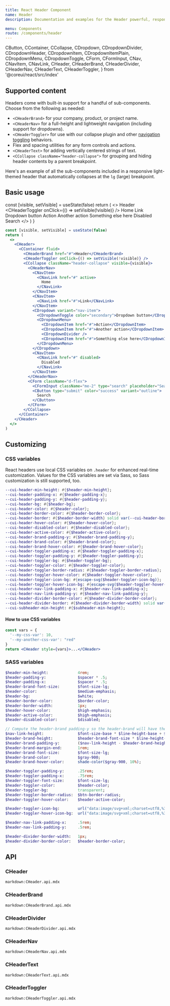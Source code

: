 ```yaml
---
title: React Header Component
name: Header
description: Documentation and examples for the Header powerful, responsive navigation header. Includes support for branding, links, dropdowns, and more.

menu: Components
route: /components/header
---
```



  CButton,
  CContainer,
  CCollapse,
  CDropdown,
  CDropdownDivider,
  CDropdownHeader,
  CDropdownItem,
  CDropdownItemPlain,
  CDropdownMenu,
  CDropdownToggle,
  CForm,
  CFormInput,
  CNav,
  CNavItem,
  CNavLink,
  CHeader,
  CHeaderBrand,
  CHeaderDivider,
  CHeaderNav,
  CHeaderText,
  CHeaderToggler,
} from '@coreui/react/src/index'

## Supported content

Headers come with built-in support for a handful of sub-components. Choose from the following as needed:

- `<CHeaderBrand>` for your company, product, or project name.
- `<CHeaderNav>` for a full-height and lightweight navigation (including support for dropdowns).
- `<CHeaderToggler>` for use with our collapse plugin and other [navigation toggling](#responsive-behaviors) behaviors.
- Flex and spacing utilities for any form controls and actions.
- `<CHeaderText>` for adding vertically centered strings of text.
- `<CCollapse className="header-collapse">` for grouping and hiding header contents by a parent breakpoint.

Here's an example of all the sub-components included in a responsive light-themed header that automatically collapses at the `lg` (large) breakpoint.

## Basic usage

  const [visible, setVisible] = useState(false)
  return (
    <>
      <CHeader>
        <CContainer fluid>
          <CHeaderBrand href="#">Header</CHeaderBrand>
          <CHeaderToggler onClick={() => setVisible(!visible)} />
          <CCollapse className="header-collapse" visible={visible}>
            <CHeaderNav>
              <CNavItem>
                <CNavLink href="#" active>
                  Home
                </CNavLink>
              </CNavItem>
              <CNavItem>
                <CNavLink href="#">Link</CNavLink>
              </CNavItem>
              <CDropdown variant="nav-item">
                <CDropdownToggle color="secondary">Dropdown button</CDropdownToggle>
                <CDropdownMenu>
                  <CDropdownItem href="#">Action</CDropdownItem>
                  <CDropdownItem href="#">Another action</CDropdownItem>
                  <CDropdownDivider />
                  <CDropdownItem href="#">Something else here</CDropdownItem>
                </CDropdownMenu>
              </CDropdown>
              <CNavItem>
                <CNavLink href="#" disabled>
                  Disabled
                </CNavLink>
              </CNavItem>
            </CHeaderNav>
            <CForm className="d-flex">
              <CFormInput className="me-2" type="search" placeholder="Search" />
              <CButton type="submit" color="success" variant="outline">
                Search
              </CButton>
            </CForm>
          </CCollapse>
        </CContainer>
      </CHeader>
    </>
  )
}

<Example>
  <BasicUsageExample />
</Example>

```jsx
const [visible, setVisible] = useState(false)
return (
  <>
    <CHeader>
      <CContainer fluid>
        <CHeaderBrand href="#">Header</CHeaderBrand>
        <CHeaderToggler onClick={() => setVisible(!visible)} />
        <CCollapse className="header-collapse" visible={visible}>
          <CHeaderNav>
            <CNavItem>
              <CNavLink href="#" active>
                Home
              </CNavLink>
            </CNavItem>
            <CNavItem>
              <CNavLink href="#">Link</CNavLink>
            </CNavItem>
            <CDropdown variant="nav-item">
              <CDropdownToggle color="secondary">Dropdown button</CDropdownToggle>
              <CDropdownMenu>
                <CDropdownItem href="#">Action</CDropdownItem>
                <CDropdownItem href="#">Another action</CDropdownItem>
                <CDropdownDivider />
                <CDropdownItem href="#">Something else here</CDropdownItem>
              </CDropdownMenu>
            </CDropdown>
            <CNavItem>
              <CNavLink href="#" disabled>
                Disabled
              </CNavLink>
            </CNavItem>
          </CHeaderNav>
          <CForm className="d-flex">
            <CFormInput className="me-2" type="search" placeholder="Search" />
            <CButton type="submit" color="success" variant="outline">
              Search
            </CButton>
          </CForm>
        </CCollapse>
      </CContainer>
    </CHeader>
  </>
)
```

## Customizing

### CSS variables

React headers use local CSS variables on `.header` for enhanced real-time customization. Values for the CSS variables are set via Sass, so Sass customization is still supported, too.

```sass
--cui-header-min-height: #{$header-min-height};
--cui-header-padding-x: #{$header-padding-x};
--cui-header-padding-y: #{$header-padding-y};
--cui-header-bg: #{$header-bg};
--cui-header-color: #{$header-color};
--cui-header-border-color: #{$header-border-color};
--cui-header-border: #{$header-border-width} solid var(--cui-header-border-color);
--cui-header-hover-color: #{$header-hover-color};
--cui-header-disabled-color: #{$header-disabled-color};
--cui-header-active-color: #{$header-active-color};
--cui-header-brand-padding-y: #{$header-brand-padding-y};
--cui-header-brand-color: #{$header-brand-color};
--cui-header-brand-hover-color: #{$header-brand-hover-color};
--cui-header-toggler-padding-x: #{$header-toggler-padding-x};
--cui-header-toggler-padding-y: #{$header-toggler-padding-y};
--cui-header-toggler-bg: #{$header-toggler-bg};
--cui-header-toggler-color: #{$header-toggler-color};
--cui-header-toggler-border-radius: #{$header-toggler-border-radius};
--cui-header-toggler-hover-color: #{$header-toggler-hover-color};
--cui-header-toggler-icon-bg: #{escape-svg($header-toggler-icon-bg)};
--cui-header-toggler-hover-icon-bg: #{escape-svg($header-toggler-hover-icon-bg)};
--cui-header-nav-link-padding-x: #{$header-nav-link-padding-x};
--cui-header-nav-link-padding-y: #{$header-nav-link-padding-y};
--cui-header-divider-border-color: #{$header-divider-border-color};
--cui-header-divider-border: #{$header-divider-border-width} solid var(--cui-header-divider-border-color);
--cui-subheader-min-height: #{$subheader-min-height};
```

#### How to use CSS variables

```jsx
const vars = { 
  '--my-css-var': 10,
  '--my-another-css-var': "red" 
}
return <CHeader style={vars}>...</CHeader>
```

### SASS variables

```sass
$header-min-height:             4rem;
$header-padding-y:              $spacer * .5;
$header-padding-x:              $spacer * .5;
$header-brand-font-size:        $font-size-lg;
$header-color:                  $medium-emphasis;
$header-bg:                     $white;
$header-border-color:           $border-color;
$header-border-width:           1px;
$header-hover-color:            $high-emphasis;
$header-active-color:           $high-emphasis;
$header-disabled-color:         $disabled;

// Compute the header-brand padding-y so the header-brand will have the same height as header-text and nav-link
$nav-link-height:               $font-size-base * $line-height-base + $nav-link-padding-y * 2;
$header-brand-height:           $header-brand-font-size * $line-height-base;
$header-brand-padding-y:        ($nav-link-height - $header-brand-height) * .5;
$header-brand-margin-end:       1rem;
$header-brand-font-size:        $font-size-lg;
$header-brand-color:            $gray-900;
$header-brand-hover-color:      shade-color($gray-900, 10%);

$header-toggler-padding-y:      .25rem;
$header-toggler-padding-x:      .75rem;
$header-toggler-font-size:      $font-size-lg;
$header-toggler-color:          $header-color;
$header-toggler-bg:             transparent;
$header-toggler-border-radius:  $btn-border-radius;
$header-toggler-hover-color:    $header-active-color;

$header-toggler-icon-bg:        url("data:image/svg+xml;charset=utf8,%3Csvg viewBox='0 0 30 30' xmlns='http://www.w3.org/2000/svg'%3E%3Cpath stroke='#{$header-color}' stroke-width='2.25' stroke-linecap='round' stroke-miterlimit='10' d='M4 7h22M4 15h22M4 23h22'/%3E%3C/svg%3E");
$header-toggler-hover-icon-bg:  url("data:image/svg+xml;charset=utf8,%3Csvg viewBox='0 0 30 30' xmlns='http://www.w3.org/2000/svg'%3E%3Cpath stroke='#{$header-hover-color}' stroke-width='2.25' stroke-linecap='round' stroke-miterlimit='10' d='M4 7h22M4 15h22M4 23h22'/%3E%3C/svg%3E");

$header-nav-link-padding-x:     .5rem;
$header-nav-link-padding-y:     .5rem;

$header-divider-border-width:   1px;
$header-divider-border-color:   $header-border-color;
```

## API

### CHeader

`markdown:CHeader.api.mdx`

### CHeaderBrand

`markdown:CHeaderBrand.api.mdx`

### CHeaderDivider

`markdown:CHeaderDivider.api.mdx`

### CHeaderNav

`markdown:CHeaderNav.api.mdx`

### CHeaderText

`markdown:CHeaderText.api.mdx`

### CHeaderToggler

`markdown:CHeaderToggler.api.mdx`
